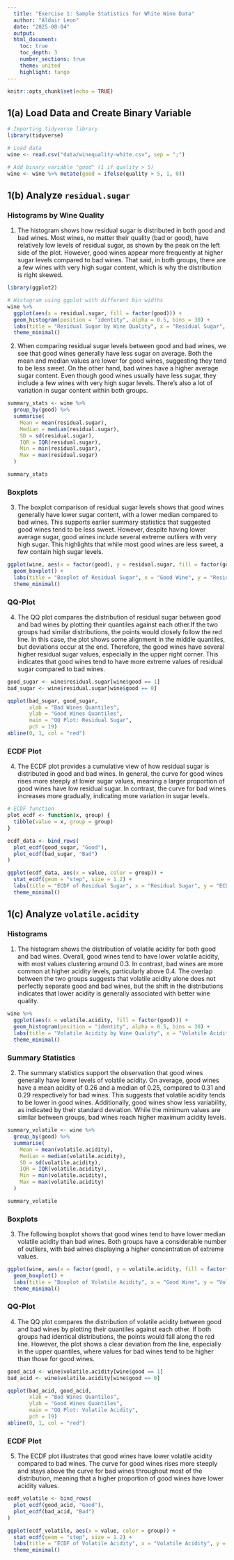 ```yaml
---
  title: "Exercise 1: Sample Statistics for White Wine Data" 
  author: "Aldair Leon" 
  date: "2025-08-04" 
  output: 
  html_document: 
    toc: true 
    toc_depth: 3 
    number_sections: true 
    theme: united 
    highlight: tango 
---
```


```r
knitr::opts_chunk$set(echo = TRUE)
```

## 1(a) Load Data and Create Binary Variable

```r
# Importing tidyverse library
library(tidyverse)

# Load data
wine <- read.csv("data/winequality-white.csv", sep = ";")

# Add binary variable "good" (1 if quality > 5)
wine <- wine %>% mutate(good = ifelse(quality > 5, 1, 0))


```

## 1(b) Analyze `residual.sugar`

### Histograms by Wine Quality

1)  The histogram shows how residual sugar is distributed in both good and bad wines. Most wines, no matter their quality (bad or good), have relatively low levels of residual sugar, as shown by the peak on the left side of the plot. However, good wines appear more frequently at higher sugar levels compared to bad wines. That said, in both groups, there are a few wines with very high sugar content, which is why the distribution is right skewed.

```r
library(ggplot2)

# Histogram using ggplot with different bin widths
wine %>%
  ggplot(aes(x = residual.sugar, fill = factor(good))) +
  geom_histogram(position = "identity", alpha = 0.5, bins = 30) +
  labs(title = "Residual Sugar by Wine Quality", x = "Residual Sugar", fill = "Good Wine") +
  theme_minimal()
```

2)  When comparing residual sugar levels between good and bad wines, we see that good wines generally have less sugar on average. Both the mean and median values are lower for good wines, suggesting they tend to be less sweet. On the other hand, bad wines have a higher average sugar content. Even though good wines usually have less sugar, they include a few wines with very high sugar levels. There's also a lot of variation in sugar content within both groups.

```r
summary_stats <- wine %>%
  group_by(good) %>%
  summarise(
    Mean = mean(residual.sugar),
    Median = median(residual.sugar),
    SD = sd(residual.sugar),
    IQR = IQR(residual.sugar),
    Min = min(residual.sugar),
    Max = max(residual.sugar)
  )

summary_stats
```

### Boxplots

3)  The boxplot comparison of residual sugar levels shows that good wines generally have lower sugar content, with a lower median compared to bad wines. This supports earlier summary statistics that suggested good wines tend to be less sweet. However, despite having lower average sugar, good wines include several extreme outliers with very high sugar. This highlights that while most good wines are less sweet, a few contain high sugar levels.

```r
ggplot(wine, aes(x = factor(good), y = residual.sugar, fill = factor(good))) +
  geom_boxplot() +
  labs(title = "Boxplot of Residual Sugar", x = "Good Wine", y = "Residual Sugar") +
  theme_minimal()
```

### QQ-Plot

4)  The QQ plot compares the distribution of residual sugar between good and bad wines by plotting their quantiles against each other.If the two groups had similar distributions, the points would closely follow the red line. In this case, the plot shows some alignment in the middle quantiles, but deviations occur at the end. Therefore, the good wines have several higher residual sugar values, especially in the upper right corner. This indicates that good wines tend to have more extreme values of residual sugar compared to bad wines.

```r
good_sugar <- wine$residual.sugar[wine$good == 1]
bad_sugar <- wine$residual.sugar[wine$good == 0]

qqplot(bad_sugar, good_sugar,
       xlab = "Bad Wines Quantiles",
       ylab = "Good Wines Quantiles",
       main = "QQ Plot: Residual Sugar",
       pch = 19)
abline(0, 1, col = "red")
```

### ECDF Plot

4)  The ECDF plot provides a cumulative view of how residual sugar is distributed in good and bad wines. In general, the curve for good wines rises more steeply at lower sugar values, meaning a larger proportion of good wines have low residual sugar. In contrast, the curve for bad wines increases more gradually, indicating more variation in sugar levels.

```r
# ECDF function
plot_ecdf <- function(x, group) {
  tibble(value = x, group = group)
}

ecdf_data <- bind_rows(
  plot_ecdf(good_sugar, "Good"),
  plot_ecdf(bad_sugar, "Bad")
)

ggplot(ecdf_data, aes(x = value, color = group)) +
  stat_ecdf(geom = "step", size = 1.2) +
  labs(title = "ECDF of Residual Sugar", x = "Residual Sugar", y = "ECDF") +
  theme_minimal()
```

## 1(c) Analyze `volatile.acidity`

### Histograms
1) The histogram shows the distribution of volatile acidity for both good and bad wines. Overall, good wines tend to have lower volatile acidity, with most values clustering around 0.3. In contrast, bad wines are more common at higher acidity levels, particularly above 0.4. The overlap between the two groups suggests that volatile acidity alone does not perfectly separate good and bad wines, but the shift in the distributions indicates that lower acidity is generally associated with better wine quality.
```r
wine %>%
  ggplot(aes(x = volatile.acidity, fill = factor(good))) +
  geom_histogram(position = "identity", alpha = 0.5, bins = 30) +
  labs(title = "Volatile Acidity by Wine Quality", x = "Volatile Acidity", fill = "Good Wine") +
  theme_minimal()
```

### Summary Statistics
2) The summary statistics support the observation that good wines generally have lower levels of volatile acidity. On average, good wines have a mean acidity of 0.26 and a median of 0.25, compared to 0.31 and 0.29 respectively for bad wines. This suggests that volatile acidity tends to be lower in good wines. Additionally, good wines show less variability, as indicated by their standard deviation. While the minimum values are similar between groups, bad wines reach higher maximum acidity levels.

```r
summary_volatile <- wine %>%
  group_by(good) %>%
  summarise(
    Mean = mean(volatile.acidity),
    Median = median(volatile.acidity),
    SD = sd(volatile.acidity),
    IQR = IQR(volatile.acidity),
    Min = min(volatile.acidity),
    Max = max(volatile.acidity)
  )

summary_volatile
```

### Boxplots
3) The following boxplot shows that good wines tend to have lower median volatile acidity than bad wines. Both groups have a considerable number of outliers, with bad wines displaying a higher concentration of extreme values. 
```r
ggplot(wine, aes(x = factor(good), y = volatile.acidity, fill = factor(good))) +
  geom_boxplot() +
  labs(title = "Boxplot of Volatile Acidity", x = "Good Wine", y = "Volatile Acidity") +
  theme_minimal()
```

### QQ-Plot
4) The QQ plot compares the distribution of volatile acidity between good and bad wines by plotting their quantiles against each other. If both groups had identical distributions, the points would fall along the red line. However, the plot shows a clear deviation from the line, especially in the upper quantiles, where values for bad wines tend to be higher than those for good wines.

```r
good_acid <- wine$volatile.acidity[wine$good == 1]
bad_acid <- wine$volatile.acidity[wine$good == 0]

qqplot(bad_acid, good_acid,
       xlab = "Bad Wines Quantiles",
       ylab = "Good Wines Quantiles",
       main = "QQ Plot: Volatile Acidity",
       pch = 19)
abline(0, 1, col = "red")
```

### ECDF Plot
5) The ECDF plot illustrates that good wines have lower volatile acidity compared to bad wines. The curve for good wines rises more steeply and stays above the curve for bad wines throughout most of the distribution, meaning that a higher proportion of good wines have lower acidity values. 
```r
ecdf_volatile <- bind_rows(
  plot_ecdf(good_acid, "Good"),
  plot_ecdf(bad_acid, "Bad")
)

ggplot(ecdf_volatile, aes(x = value, color = group)) +
  stat_ecdf(geom = "step", size = 1.2) +
  labs(title = "ECDF of Volatile Acidity", x = "Volatile Acidity", y = "ECDF") +
  theme_minimal()
```

